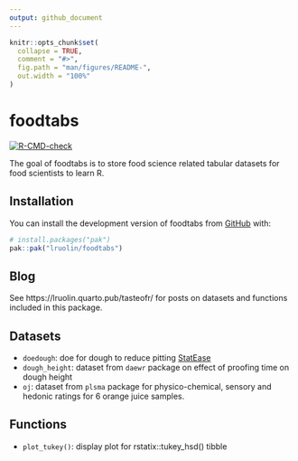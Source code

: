 ```yaml
---
output: github_document
---
```


<!-- README.md is generated from README.Rmd. Please edit that file -->

```r
knitr::opts_chunk$set(
  collapse = TRUE,
  comment = "#>",
  fig.path = "man/figures/README-",
  out.width = "100%"
)
```

# foodtabs

<!-- badges: start -->
[![R-CMD-check](https://github.com/lruolin/foodtabs/actions/workflows/R-CMD-check.yaml/badge.svg)](https://github.com/lruolin/foodtabs/actions/workflows/R-CMD-check.yaml)
<!-- badges: end -->

The goal of foodtabs is to store food science related tabular datasets for food scientists to learn R.

## Installation

You can install the development version of foodtabs from [GitHub](https://github.com/) with:

``` r
# install.packages("pak")
pak::pak("lruolin/foodtabs")
```

## Blog

See https://lruolin.quarto.pub/tasteofr/ for posts on datasets and functions 
included in this package.


## Datasets

- `doedough`: doe for dough to reduce pitting [StatEase](https://www.youtube.com/watch?v=F320jxVbGAs)
- `dough_height`: dataset from `daewr` package on effect of proofing time on dough height
- `oj`: dataset from `plsma` package for physico-chemical, sensory and hedonic ratings for 6 orange juice samples.


## Functions

- `plot_tukey()`: display plot for rstatix::tukey_hsd() tibble
